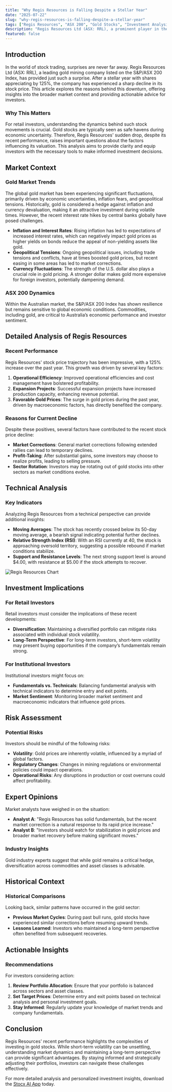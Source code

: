 ```yaml
---
title: "Why Regis Resources is Falling Despite a Stellar Year"
date: "2025-07-22"
slug: "why-regis-resources-is-falling-despite-a-stellar-year"
tags: ["Regis Resources", "ASX 200", "Gold Stocks", "Investment Analysis", "Technical Analysis", "Market Trends", "Retail Investors"]
description: "Regis Resources Ltd (ASX: RRL), a prominent player in the ASX 200 gold sector, has seen its shares tumble despite a remarkable 125% increase over the past year. This unexpected downturn has puzzled investors, particularly given the favorable market conditions for gold stocks. This article delves into the factors contributing to this decline, examining market trends, technical indicators, and expert opinions to provide a comprehensive analysis. For retail investors, understanding the underlying reasons for Regis Resources' recent performance is crucial for making informed decisions. This piece offers actionable insights, evaluates potential risks, and explores historical precedents to equip investors with the knowledge needed to navigate this complex situation."
featured: false
---
```


## Introduction

In the world of stock trading, surprises are never far away. Regis Resources Ltd (ASX: RRL), a leading gold mining company listed on the S&P/ASX 200 Index, has provided just such a surprise. After a stellar year with shares appreciating by 125%, the company has experienced a sharp decline in its stock price. This article explores the reasons behind this downturn, offering insights into the broader market context and providing actionable advice for investors.

### Why This Matters

For retail investors, understanding the dynamics behind such stock movements is crucial. Gold stocks are typically seen as safe havens during economic uncertainty. Therefore, Regis Resources' sudden drop, despite its recent performance, raises important questions about the factors influencing its valuation. This analysis aims to provide clarity and equip investors with the necessary tools to make informed investment decisions.

## Market Context

### Gold Market Trends

The global gold market has been experiencing significant fluctuations, primarily driven by economic uncertainties, inflation fears, and geopolitical tensions. Historically, gold is considered a hedge against inflation and currency devaluation, making it an attractive investment during volatile times. However, the recent interest rate hikes by central banks globally have posed challenges.

- **Inflation and Interest Rates**: Rising inflation has led to expectations of increased interest rates, which can negatively impact gold prices as higher yields on bonds reduce the appeal of non-yielding assets like gold.
- **Geopolitical Tensions**: Ongoing geopolitical issues, including trade tensions and conflicts, have at times boosted gold prices, but recent easing in some areas has led to market corrections.
- **Currency Fluctuations**: The strength of the U.S. dollar also plays a crucial role in gold pricing. A stronger dollar makes gold more expensive for foreign investors, potentially dampening demand.

### ASX 200 Dynamics

Within the Australian market, the S&P/ASX 200 Index has shown resilience but remains sensitive to global economic conditions. Commodities, including gold, are critical to Australia’s economic performance and investor sentiment.

## Detailed Analysis of Regis Resources

### Recent Performance

Regis Resources' stock price trajectory has been impressive, with a 125% increase over the past year. This growth was driven by several key factors:

1. **Operational Efficiency**: Improved operational efficiencies and cost management have bolstered profitability.
2. **Expansion Projects**: Successful expansion projects have increased production capacity, enhancing revenue potential.
3. **Favorable Gold Prices**: The surge in gold prices during the past year, driven by macroeconomic factors, has directly benefited the company.

### Reasons for Current Decline

Despite these positives, several factors have contributed to the recent stock price decline:

- **Market Corrections**: General market corrections following extended rallies can lead to temporary declines.
- **Profit-Taking**: After substantial gains, some investors may choose to realize profits, leading to selling pressure.
- **Sector Rotation**: Investors may be rotating out of gold stocks into other sectors as market conditions evolve.

## Technical Analysis

### Key Indicators

Analyzing Regis Resources from a technical perspective can provide additional insights:

- **Moving Averages**: The stock has recently crossed below its 50-day moving average, a bearish signal indicating potential further declines.
- **Relative Strength Index (RSI)**: With an RSI currently at 40, the stock is approaching oversold territory, suggesting a possible rebound if market conditions stabilize.
- **Support and Resistance Levels**: The next strong support level is around $4.00, with resistance at $5.00 if the stock attempts to recover.

![Regis Resources Chart](#)

## Investment Implications

### For Retail Investors

Retail investors must consider the implications of these recent developments:

- **Diversification**: Maintaining a diversified portfolio can mitigate risks associated with individual stock volatility.
- **Long-Term Perspective**: For long-term investors, short-term volatility may present buying opportunities if the company’s fundamentals remain strong.

### For Institutional Investors

Institutional investors might focus on:

- **Fundamentals vs. Technicals**: Balancing fundamental analysis with technical indicators to determine entry and exit points.
- **Market Sentiment**: Monitoring broader market sentiment and macroeconomic indicators that influence gold prices.

## Risk Assessment

### Potential Risks

Investors should be mindful of the following risks:

- **Volatility**: Gold prices are inherently volatile, influenced by a myriad of global factors.
- **Regulatory Changes**: Changes in mining regulations or environmental policies could impact operations.
- **Operational Risks**: Any disruptions in production or cost overruns could affect profitability.

## Expert Opinions

Market analysts have weighed in on the situation:

- **Analyst A**: "Regis Resources has solid fundamentals, but the recent market correction is a natural response to its rapid price increase."
- **Analyst B**: "Investors should watch for stabilization in gold prices and broader market recovery before making significant moves."

### Industry Insights

Gold industry experts suggest that while gold remains a critical hedge, diversification across commodities and asset classes is advisable.

## Historical Context

### Historical Comparisons

Looking back, similar patterns have occurred in the gold sector:

- **Previous Market Cycles**: During past bull runs, gold stocks have experienced similar corrections before resuming upward trends.
- **Lessons Learned**: Investors who maintained a long-term perspective often benefited from subsequent recoveries.

## Actionable Insights

### Recommendations

For investors considering action:

1. **Review Portfolio Allocation**: Ensure that your portfolio is balanced across sectors and asset classes.
2. **Set Target Prices**: Determine entry and exit points based on technical analysis and personal investment goals.
3. **Stay Informed**: Regularly update your knowledge of market trends and company fundamentals.

## Conclusion

Regis Resources' recent performance highlights the complexities of investing in gold stocks. While short-term volatility can be unsettling, understanding market dynamics and maintaining a long-term perspective can provide significant advantages. By staying informed and strategically adjusting their portfolios, investors can navigate these challenges effectively.

For more detailed analysis and personalized investment insights, download the [Stocx AI App](https://stocx.co) today.

